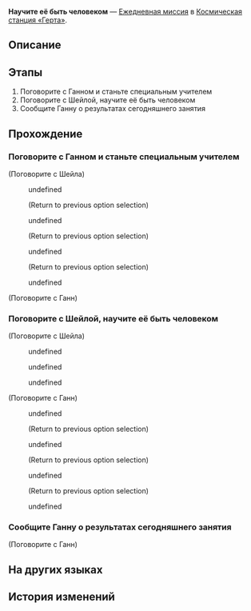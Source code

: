 {{Дополнить|Диалоги.}}
{{Миссия Инфобокс
|id              = 3000525
|Название        = 
|Изображение     = Миссия Освоения Научите её быть человеком.png
|Тип             = Ежедневная миссия
|События         = 
|Глава           = 
|Условия         = 
|Персонажи       = Ганн; Первопроходец; Шейла
|СтартЛокация    = Главная контрольная зона
|Мир             = Космическая станция «Герта»
|Локации         = Главная контрольная зона
|Предыдущая      = 
|Следующая       = 
|Награды         = Кредиты*5 000
}}
'''Научите её быть человеком''' — [[Ежедневная миссия]] в [[Космическая станция «Герта»]].

==Описание==
{{Описание|<!--официальное описание из Перекрёстка судеб-->}}

==Этапы==
# Поговорите с Ганном и станьте специальным учителем
# Поговорите с Шейлой, научите её быть человеком
# Сообщите Ганну о результатах сегодняшнего занятия

==Прохождение==
{{Дополнить}}


===Поговорите с Ганном и станьте специальным учителем===
{{Описание миссии|локация=Главная контрольная зона|Ганн, основатель Отдела галактической геополитики, ищет вас. Он хочет, чтобы вы учили особого ученика. Содержание лекции заставляет вас присвистнуть...}}
{{Диалог Начало}}

;(Поговорите с Шейла)
:{{Диалог|Разговор}} undefined
:<!--Unknown TalkSentence: 500010310-->
:<!--Unknown TalkSentence: 500010311-->
:<!--Unknown TalkSentence: 500010312-->
:;(Return to previous option selection)
:{{Диалог|Разговор}} undefined
:<!--Unknown TalkSentence: 500010314-->
:<!--Unknown TalkSentence: 500010315-->
:<!--Unknown TalkSentence: 500010316-->
:;(Return to previous option selection)
:{{Диалог|Разговор}} undefined
:<!--Unknown TalkSentence: 500010318-->
:<!--Unknown TalkSentence: 500010319-->
:<!--Unknown TalkSentence: 500010320-->
:;(Return to previous option selection)
:{{Диалог|Выход}} undefined
:<!--Unknown TalkSentence: 500010322-->

;(Поговорите с Ганн)
<!--Unknown TalkSentence: 300052402-->
<!--Unknown TalkSentence: 300052403-->
<!--Unknown TalkSentence: 300052404-->
<!--Unknown TalkSentence: 300052405-->
{{Диалог Конец}}

===Поговорите с Шейлой, научите её быть человеком===
{{Описание миссии|локация=Главная контрольная зона|Ваша ученица Шейла - андроид. Вы должны учить её не общеизвестным знаниям, а тому, как быть человеком.}}
{{Диалог Начало}}

;(Поговорите с Шейла)
<!--Unknown TalkSentence: 300052702-->
<!--Unknown TalkSentence: 300052703-->
:{{Диалог|Стрелка}} undefined
:{{Диалог|Стрелка}} undefined
:{{Диалог|Стрелка}} undefined

;(Поговорите с Ганн)
:{{Диалог|Разговор}} undefined
:<!--Unknown TalkSentence: 500204304-->
:<!--Unknown TalkSentence: 500204305-->
:;(Return to previous option selection)
:{{Диалог|Разговор}} undefined
:<!--Unknown TalkSentence: 500204307-->
:<!--Unknown TalkSentence: 500204308-->
:;(Return to previous option selection)
:{{Диалог|Разговор}} undefined
:<!--Unknown TalkSentence: 500204310-->
:<!--Unknown TalkSentence: 500204311-->
:<!--Unknown TalkSentence: 500204312-->
:;(Return to previous option selection)
:{{Диалог|Выход}} undefined
:<!--Unknown TalkSentence: 500204315-->
{{Диалог Конец}}

===Сообщите Ганну о результатах сегодняшнего занятия===
{{Описание миссии|локация=Главная контрольная зона|Под вашим руководством Шейла добилась значительных успехов в том, как быть человеком. Но у вас есть сомнения, оценит ли Ганн такие успехи...}}
{{Диалог Начало}}

;(Поговорите с Ганн)
<!--Unknown TalkSentence: 300053002-->
<!--Unknown TalkSentence: 300053003-->
<!--Unknown TalkSentence: 300053004-->
{{Диалог Конец}}

==На других языках==
{{На других языках
|en   = Being Human 101
|zhs  = 教她做人
|zht  = 教她做人
|ja   = 身の処し方を教える
|ko   = 사람 됨됨이 교육
|es   = {{MC|ж=Profesora|м=Profesor}} de la vida
|fr   = Être humain pour les nuls
|ru   = Научите её быть человеком
|th   = ชี้แนะวิถีแห่งมนุษย์
|vi   = Dạy Cô Ấy Cách Làm Người
|de   = Kurs in Menschlichkeit
|id   = Ajari Dia Cara Bertindak
|pt   = Seres Humanos para Idiotas
}}

==История изменений==
{{История изменений|2.7}}
